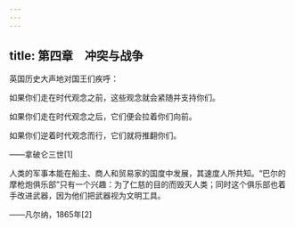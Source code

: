 ```yaml
---
---
---
```

title: 第四章　冲突与战争
---




英国历史大声地对国王们疾呼：

如果你们走在时代观念之前，这些观念就会紧随并支持你们。

如果你们走在时代观念之后，它们便会拉着你们向前。

如果你们逆着时代观念而行，它们就将推翻你们。

——拿破仑三世[1]

人类的军事本能在船主、商人和贸易家的国度中发展，其速度人所共知。“巴尔的摩枪炮俱乐部”只有一个兴趣：为了仁慈的目的而毁灭人类；同时这个俱乐部也着手改进武器，因为他们把武器视为文明工具。

——凡尔纳，1865年[2]
